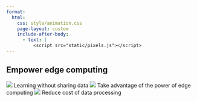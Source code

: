 ```yaml
---
format:
  html:
    css: style/animation.css
    page-layout: custom
    include-after-body:
      - text: |
          <script src="static/pixels.js"></script>
---
```


::: {.pixels}
:::

::: {.content}
::: {.light-section}

## Empower edge computing

::: {.expressions}
  <img src="figures/data-privacy.svg"></img>
  <span>Learning without sharing data</span>
  <img src="figures/chip.svg"></img>
  <span>Take advantage of the power of edge computing</span>
  <img src="figures/cost.svg"></img>
  <span>Reduce cost of data processing</span>
:::

:::
:::
